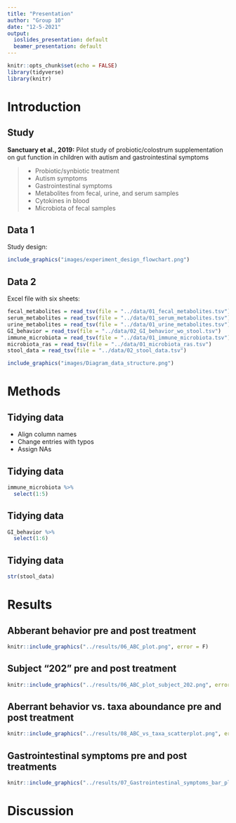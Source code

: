 ```yaml
---
title: "Presentation"
author: "Group 10"
date: "12-5-2021"
output:
  ioslides_presentation: default
  beamer_presentation: default
---
```


```r
knitr::opts_chunk$set(echo = FALSE)
library(tidyverse)
library(knitr)
```

# Introduction 

## Study {.build}

__Sanctuary et al., 2019:__
Pilot study of probiotic/colostrum supplementation on gut function in children with autism and gastrointestinal symptoms

> - Probiotic/synbiotic treatment
 - Autism symptoms
 - Gastrointestinal symptoms
 - Metabolites from fecal, urine, and serum samples
 - Cytokines in blood
 - Microbiota of fecal samples

## Data 1


Study design:

```r
include_graphics("images/experiment_design_flowchart.png")
```


## Data 2

Excel file with six sheets:


```r
fecal_metabolites = read_tsv(file = "../data/01_fecal_metabolites.tsv")
serum_metabolites = read_tsv(file = "../data/01_serum_metabolites.tsv")
urine_metabolites = read_tsv(file = "../data/01_urine_metabolites.tsv")
GI_behavior = read_tsv(file = "../data/02_GI_behavior_wo_stool.tsv")
immune_microbiota = read_tsv(file = "../data/01_immune_microbiota.tsv")
microbiota_ras = read_tsv(file = "../data/01_microbiota_ras.tsv")
stool_data = read_tsv(file = "../data/02_stool_data.tsv")

```


```r
include_graphics("images/Diagram_data_structure.png")
```


# Methods

## Tidying data

- Align column names
- Change entries with typos
- Assign NAs

## Tidying data

```r
immune_microbiota %>% 
  select(1:5)
```

## Tidying data

```r
GI_behavior %>% 
  select(1:6)
```

## Tidying data

```r
str(stool_data)
```


# Results

## Abberant behavior pre and post treatment

```r
knitr::include_graphics("../results/06_ABC_plot.png", error = F)
```

## Subject "202" pre and post treatment

```r
knitr::include_graphics("../results/06_ABC_plot_subject_202.png", error = F)
```

## Aberrant behavior vs. taxa aboundance pre and post treatment

```r
knitr::include_graphics("../results/08_ABC_vs_taxa_scatterplot.png", error = F)
```

## Gastrointestinal symptoms pre and post treatments

```r
knitr::include_graphics("../results/07_Gastrointestinal_symptoms_bar_plot.png", error = F)
```


# Discussion